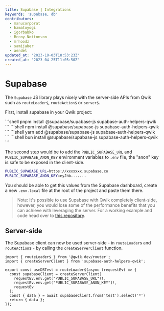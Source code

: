 ```yaml
---
title: Supabase | Integrations
keywords: 'supabase, db'
contributors:
  - manucorporat
  - hamatoyogi
  - igorbabko
  - Benny-Nottonson
  - mrhoodz
  - samijaber
  - aendel
updated_at: '2023-10-03T18:53:23Z'
created_at: '2023-04-25T11:05:50Z'
---
```



# Supabase

The `Supabase` JS library plays nicely with the server-side APIs from Qwik such as `routeLoader$`, `routeAction$` or `server$`.

First, install supabase in your Qwik project:


<PackageManagerTabs>
<span q:slot="pnpm">
```shell
pnpm install @supabase/supabase-js supabase-auth-helpers-qwik
```
</span>
<span q:slot="npm">
```shell
npm install @supabase/supabase-js supabase-auth-helpers-qwik
```
</span>
<span q:slot="yarn">
```shell
yarn add @supabase/supabase-js supabase-auth-helpers-qwik
```
</span>
<span q:slot="bun">
```shell
bun install @supabase/supabase-js supabase-auth-helpers-qwik
```
</span>
</PackageManagerTabs>

The second step would be to add the `PUBLIC_SUPABASE_URL` and `PUBLIC_SUPABASE_ANON_KEY` environment variables to `.env` file, the "anon" key is safe to be exposed in the client-side.

```bash
PUBLIC_SUPABASE_URL=https://xxxxxxx.supabase.co
PUBLIC_SUPABASE_ANON_KEY=eyJhb.......
```

You should be able to get this values from the Supabase dashboard, create a new `.env.local` file at the root of the project and paste them there.

> Note: It's possible to use Supabase with Qwik completely client-side, however, you would lose some of the performance benefits that you can achieve with leveraging the server. For a working example and code head over to [this repository](https://github.com/hamatoyogi/qwik-supabase-example).

## Server-side

The Supabase client can now be used server-side - in `routeLoader`s and `routeAction`s - by calling the `createServerClient` function.

```tsx
import { routeLoader$ } from '@qwik.dev/router';
import { createServerClient } from 'supabase-auth-helpers-qwik';

export const useDBTest = routeLoader$(async (requestEv) => {
  const supabaseClient = createServerClient(
    requestEv.env.get("PUBLIC_SUPABASE_URL")!,
    requestEv.env.get("PUBLIC_SUPABASE_ANON_KEY")!,
    requestEv
  );
  const { data } = await supabaseClient.from('test').select('*')
  return { data };
});
```
